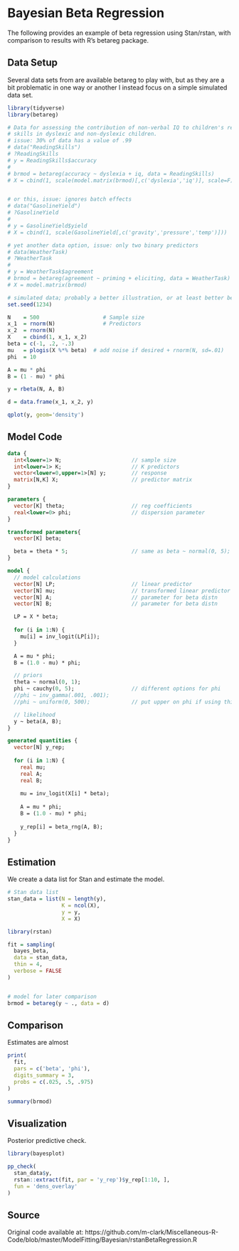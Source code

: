 # Bayesian Beta Regression


The following provides an example of beta regression using Stan/rstan, with comparison to results with R's <span class="pack" style = "">betareg</span> package.


## Data Setup

Several data sets from are available <span class="pack" style = "">betareg</span> to play with, but as they are a bit problematic in one way or another I instead focus on a simple simulated data set.

```r
library(tidyverse)
library(betareg)

# Data for assessing the contribution of non-verbal IQ to children's reading
# skills in dyslexic and non-dyslexic children.
# issue: 30% of data has a value of .99
# data("ReadingSkills")
# ?ReadingSkills
# y = ReadingSkills$accuracy 
# 
# brmod = betareg(accuracy ~ dyslexia + iq, data = ReadingSkills)
# X = cbind(1, scale(model.matrix(brmod)[,c('dyslexia','iq')], scale=F))


# or this, issue: ignores batch effects
# data("GasolineYield")
# ?GasolineYield
#
# y = GasolineYield$yield
# X = cbind(1, scale(GasolineYield[,c('gravity','pressure','temp')]))

# yet another data option, issue: only two binary predictors
# data(WeatherTask)
# ?WeatherTask
#
# y = WeatherTask$agreement
# brmod = betareg(agreement ~ priming + eliciting, data = WeatherTask)
# X = model.matrix(brmod)

# simulated data; probably a better illustration, or at least better behaved one.
set.seed(1234)

N    = 500                    # Sample size
x_1  = rnorm(N)               # Predictors
x_2  = rnorm(N)
X    = cbind(1, x_1, x_2)
beta = c(-1, .2, -.3)
mu   = plogis(X %*% beta)  # add noise if desired + rnorm(N, sd=.01)
phi  = 10

A = mu * phi
B = (1 - mu) * phi

y = rbeta(N, A, B)

d = data.frame(x_1, x_2, y)

qplot(y, geom='density')
```


## Model Code

```stan
data {
  int<lower=1> N;                      // sample size
  int<lower=1> K;                      // K predictors
  vector<lower=0,upper=1>[N] y;        // response 
  matrix[N,K] X;                       // predictor matrix
}

parameters {
  vector[K] theta;                     // reg coefficients
  real<lower=0> phi;                   // dispersion parameter
}

transformed parameters{
  vector[K] beta;

  beta = theta * 5;                    // same as beta ~ normal(0, 5); fairly diffuse
}

model {
  // model calculations
  vector[N] LP;                        // linear predictor
  vector[N] mu;                        // transformed linear predictor
  vector[N] A;                         // parameter for beta distn
  vector[N] B;                         // parameter for beta distn

  LP = X * beta;
  
  for (i in 1:N) { 
    mu[i] = inv_logit(LP[i]);   
  }

  A = mu * phi;
  B = (1.0 - mu) * phi;

  // priors
  theta ~ normal(0, 1);   
  phi ~ cauchy(0, 5);                  // different options for phi  
  //phi ~ inv_gamma(.001, .001);
  //phi ~ uniform(0, 500);             // put upper on phi if using this

  // likelihood
  y ~ beta(A, B);
}

generated quantities {
  vector[N] y_rep;
  
  for (i in 1:N) { 
    real mu;
    real A;
    real B;
    
    mu = inv_logit(X[i] * beta);   
    
    A = mu * phi;
    B = (1.0 - mu) * phi;
    
    y_rep[i] = beta_rng(A, B); 
  }
}
```

## Estimation

We create a data list for Stan and estimate the model.

```r
# Stan data list
stan_data = list(N = length(y),
                 K = ncol(X),
                 y = y,
                 X = X)

library(rstan)

fit = sampling(
  bayes_beta,
  data = stan_data,
  thin = 4,
  verbose = FALSE
)


# model for later comparison
brmod = betareg(y ~ ., data = d)
```


## Comparison

Estimates are almost

```r
print(
  fit,
  pars = c('beta', 'phi'),
  digits_summary = 3,
  probs = c(.025, .5, .975)
)

summary(brmod)
```


## Visualization

Posterior predictive check.

```r
library(bayesplot)

pp_check(
  stan_data$y,
  rstan::extract(fit, par = 'y_rep')$y_rep[1:10, ], 
  fun = 'dens_overlay'
) 
```



## Source

Original code available at:
https://github.com/m-clark/Miscellaneous-R-Code/blob/master/ModelFitting/Bayesian/rstanBetaRegression.R